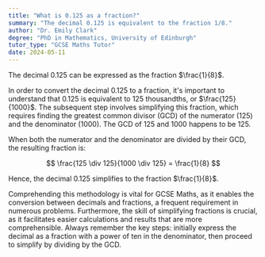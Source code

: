 ```yaml
---
title: "What is 0.125 as a fraction?"
summary: "The decimal 0.125 is equivalent to the fraction 1/8."
author: "Dr. Emily Clark"
degree: "PhD in Mathematics, University of Edinburgh"
tutor_type: "GCSE Maths Tutor"
date: 2024-05-11
---
```


The decimal $0.125$ can be expressed as the fraction $\frac{1}{8}$.

In order to convert the decimal $0.125$ to a fraction, it's important to understand that $0.125$ is equivalent to $125$ thousandths, or $\frac{125}{1000}$. The subsequent step involves simplifying this fraction, which requires finding the greatest common divisor (GCD) of the numerator ($125$) and the denominator ($1000$). The GCD of $125$ and $1000$ happens to be $125$.

When both the numerator and the denominator are divided by their GCD, the resulting fraction is:

$$ \frac{125 \div 125}{1000 \div 125} = \frac{1}{8} $$

Hence, the decimal $0.125$ simplifies to the fraction $\frac{1}{8}$.

Comprehending this methodology is vital for GCSE Maths, as it enables the conversion between decimals and fractions, a frequent requirement in numerous problems. Furthermore, the skill of simplifying fractions is crucial, as it facilitates easier calculations and results that are more comprehensible. Always remember the key steps: initially express the decimal as a fraction with a power of ten in the denominator, then proceed to simplify by dividing by the GCD.
    